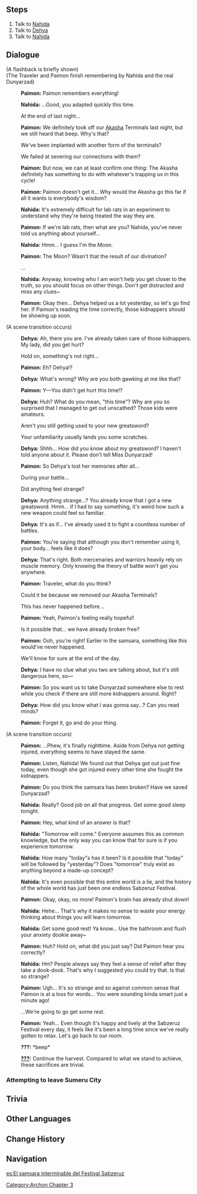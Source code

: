 {{Quest Infobox
|id            = 03010
|image         = Archon Quest C3A2 The Samsara of the Sabzeruz Festival.png
|type          = Archon
|chapter       = III
|actNum        = II
|act           = The Morn a Thousand Roses Brings
|part          = 4
|summary       = <!-- editor written summary. quest description goes to dialogue -->
|requirement   = 
|characters    = Dehya; Dunyarzad; Nahida; Paimon; Traveler; Azar <!-- as ??? -->
|startLocation = [[Sumeru City]], [[Sumeru]]
|region        = Sumeru
|area          = Avidya Forest
|subarea       = Sumeru City
|prev          = The Continuation of the Sabzeruz Festival
|next          = The Causality of the Sabzeruz Festival
|exp           = 450
|mora          = 18,000
|primogems     = 
|other         = {{Card|Adventurer's Experience|7}} {{Card|Mystic Enhancement Ore|3}}
|voiced        = yes
}}
{{TeyvatQuest|title=The Samsara of the Sabzeruz Festival|chapter=3|act=2|part=4}}

==Steps==
# Talk to [[Nahida]]
# Talk to [[Dehya]]
# Talk to [[Nahida]]
<!--
==Gameplay Notes==
-->
==Dialogue==
{{Quest Description|Now you know very well that this is not the first time you have attended the Sabzeruz Festival. To save Dunyarzad, you must find a way to get to the bottom of the truth.}}
{{Dialogue start}}
;(A flashback is briefly shown)
;(The Traveler and Paimon finish remembering by Nahida and the real Dunyarzad)
:{{A|vo xmaq011 1 paimon 01.ogg}} '''Paimon:''' Paimon remembers everything!
:{{A|vo xmaq011 1 nahida 01.ogg}} '''Nahida:''' ...Good, you adapted quickly this time.
:{{DIcon}} At the end of last night...
:{{A|vo xmaq011 1 paimon 02.ogg}} '''Paimon:''' We definitely took off our [[Akasha]] Terminals last night, but we still heard that beep. Why's that?
:{{DIcon}} We've been implanted with another form of the terminals?
:{{DIcon}} We failed at severing our connections with them?
:{{A|vo xmaq011 1 paimon 03.ogg}} '''Paimon:''' But now, we can at least confirm one thing: The Akasha definitely has something to do with whatever's trapping us in this cycle!
:{{A|vo xmaq011 1 paimon 04.ogg}} '''Paimon:''' Paimon doesn't get it... Why would the Akasha go this far if all it wants is everybody's wisdom?
:{{A|vo xmaq011 1 nahida 02.ogg}} '''Nahida:''' It's extremely difficult for lab rats in an experiment to understand why they're being treated the way they are.
:{{A|vo xmaq011 1 paimon 05.ogg}} '''Paimon:''' If we're lab rats, then what are you? Nahida, you've never told us anything about yourself...
:{{A|vo xmaq011 1 nahida 03.ogg}} '''Nahida:''' Hmm... I guess I'm the Moon.
:{{A|vo xmaq011 1 paimon 06.ogg}} '''Paimon:''' The Moon? Wasn't that the result of our divination?
:{{DIcon}} ...
:{{A|vo xmaq011 1 nahida 04.ogg}} '''Nahida:''' Anyway, knowing who I am won't help you get closer to the truth, so you should focus on other things. Don't get distracted and miss any clues~
:{{A|vo xmaq011 1 paimon 07.ogg}} '''Paimon:''' Okay then... Dehya helped us a lot yesterday, so let's go find her. If Paimon's reading the time correctly, those kidnappers should be showing up soon.
;(A scene transition occurs)
:{{A|vo xmaq011 2 dehya 01.ogg}} '''Dehya:''' Ah, there you are. I've already taken care of those kidnappers. My lady, did you get hurt?
:{{DIcon}} Hold on, something's not right...
:{{A|vo xmaq011 2 paimon 01.ogg}} '''Paimon:''' Eh? Dehya!?
:{{A|vo xmaq011 2 dehya 02.ogg}} '''Dehya:''' What's wrong? Why are you both gawking at me like that?
:{{A|vo xmaq011 2 paimon 02.ogg}} '''Paimon:''' Y&mdash;You didn't get hurt this time!?
:{{A|vo xmaq011 2 dehya 03.ogg}} '''Dehya:''' Huh? What do you mean, "this time"? Why are you so surprised that I managed to get out unscathed? Those kids were amateurs.
:{{DIcon}} Aren't you still getting used to your new greatsword?
:{{DIcon}} Your unfamiliarity usually lands you some scratches.
:{{A|vo xmaq011 2 dehya 04.ogg}} '''Dehya:''' Shhh... How did you know about my greatsword? I haven't told anyone about it. Please don't tell Miss Dunyarzad!
:{{A|vo xmaq011 2 paimon 03.ogg}} '''Paimon:''' So Dehya's lost her memories after all...
:{{DIcon}} During your battle...
:{{DIcon}} Did anything feel strange?
:{{A|vo xmaq011 2 dehya 05.ogg}} '''Dehya:''' Anything strange...? You already know that I got a new greatsword. Hmm... if I had to say something, it's weird how such a new weapon could feel so familiar.
:{{A|vo xmaq011 2 dehya 06.ogg}} '''Dehya:''' It's as if... I've already used it to fight a countless number of battles.
:{{A|vo xmaq011 2 paimon 04.ogg}} '''Paimon:''' You're saying that although you don't remember using it, your body... feels like it does?
:{{A|vo xmaq011 2 dehya 07.ogg}} '''Dehya:''' That's right. Both mercenaries and warriors heavily rely on muscle memory. Only knowing the theory of battle won't get you anywhere.
:{{A|vo xmaq011 2 paimon 05.ogg}} '''Paimon:''' Traveler, what do you think?
:{{DIcon}} Could it be because we removed our Akasha Terminals?
:{{DIcon}} This has never happened before...
:{{A|vo xmaq011 2 paimon 06.ogg}} '''Paimon:''' Yeah, Paimon's feeling really hopeful!
:{{DIcon}} Is it possible that... we have already broken free?
:{{A|vo xmaq011 2 paimon 07.ogg}} '''Paimon:''' Ooh, you're right! Earlier in the samsara, something like this would've never happened.
:{{DIcon}} We'll know for sure at the end of the day.
:{{A|vo xmaq011 2 dehya 08.ogg}} '''Dehya:''' I have no clue what you two are talking about, but it's still dangerous here, so&mdash;
:{{A|vo xmaq011 2 paimon 08.ogg}} '''Paimon:''' So you want us to take Dunyarzad somewhere else to rest while you check if there are still more kidnappers around. Right?
:{{A|vo xmaq011 2 dehya 09.ogg}} '''Dehya:''' How did you know what I was gonna say...? Can you read minds?
:{{A|vo xmaq011 2 paimon 09.ogg}} '''Paimon:''' Forget it, go and do your thing.
;(A scene transition occurs)
:{{A|vo xmaq011 3 paimon 01.ogg}} '''Paimon:''' ...Phew, it's finally nighttime. Aside from Dehya not getting injured, everything seems to have stayed the same.
:{{A|vo xmaq011 3 paimon 02.ogg}} '''Paimon:''' Listen, Nahida! We found out that Dehya got out just fine today, even though she got injured every other time she fought the kidnappers.
:{{A|vo xmaq011 3 paimon 03.ogg}} '''Paimon:''' Do you think the samsara has been broken? Have we saved Dunyarzad?
:{{A|vo xmaq011 3 nahida 01.ogg}} '''Nahida:''' Really? Good job on all that progress. Get some good sleep tonight.
:{{A|vo xmaq011 3 paimon 04.ogg}} '''Paimon:''' Hey, what kind of an answer is that?
:{{A|vo xmaq011 3 nahida 02.ogg}} '''Nahida:''' "Tomorrow will come." Everyone assumes this as common knowledge, but the only way you can know that for sure is if you experience tomorrow.
:{{A|vo xmaq011 3 nahida 03.ogg}} '''Nahida:''' How many "today"s has it been? Is it possible that "today" will be followed by "yesterday"? Does "tomorrow" truly exist as anything beyond a made-up concept?
:{{A|vo xmaq011 3 nahida 04.ogg}} '''Nahida:''' It's even possible that this entire world is a lie, and the history of the whole world has just been one endless Sabzeruz Festival.
:{{A|vo xmaq011 3 paimon 05.ogg}} '''Paimon:''' Okay, okay, no more! Paimon's brain has already shut down!
:{{A|vo xmaq011 3 nahida 05.ogg}} '''Nahida:''' Hehe... That's why it makes no sense to waste your energy thinking about things you will learn tomorrow.
:{{A|vo xmaq011 3 nahida 06.ogg}} '''Nahida:''' Get some good rest! Ya know... Use the bathroom and flush your anxiety dookie away~
:{{A|vo xmaq011 3 paimon 06.ogg}} '''Paimon:''' Huh? Hold on, what did you just say? Did Paimon hear you correctly?
:{{A|vo xmaq011 3 nahida 07.ogg}} '''Nahida:''' Hm? People always say they feel a sense of relief after they take a dook-dook. That's why I suggested you could try that. Is that so strange?
:{{A|vo xmaq011 3 paimon 07.ogg}} '''Paimon:''' Ugh... It's so strange and so against common sense that Paimon is at a loss for words... You were sounding kinda smart just a minute ago!
:{{DIcon}} ...We're going to go get some rest.
:{{A|vo xmaq011 3 paimon 08.ogg}} '''Paimon:''' Yeah... Even though it's happy and lively at the Sabzeruz Festival every day, it feels like it's been a long time since we've really gotten to relax. Let's go back to our room.
:{{color|menu|A plan has been set in motion somewhere unknown to you...}}
:{{A|Akasha Terminal Beep.ogg}} '''???:''' *beep*
:{{A|vo xmaq011 3 azar 01.ogg}} '''[[Azar|???]]:''' Continue the harvest. Compared to what we stand to achieve, these sacrifices are trivial.
{{Dialogue end}}

===Attempting to leave Sumeru City===
{{Transclude|The Coming of the Sabzeruz Festival|Attempting to leave Sumeru City}}

==Trivia==
{{Transclude|The Morn a Thousand Roses Brings|steins;gate reference|section=1}}

==Other Languages==
{{Other Languages
|en      = The Samsara of the Sabzeruz Festival
|zhs     = 轮回意志的花神诞祭
|zhs_rm  = Lúnhuí Yìzhì de Huāshéndànjì
|zht     = 輪迴意志的花神誕祭
|zht_rm  = Lúnhuí Yìzhì de Huāshéndànjì
|zh_tl   = The Reincarnated Will of the Sabzeruz Festival
|ja      = 意志を輪廻せし花神誕祭
|ja_rm   = Ishi wo RInne seshi Kashin Tansai
|ja_tl   = Flower God's Birthday Festival of Will's Samsara
|ko      = 윤회하는 화신 탄신 축제
|ko_rm   = Yunhoehaneun Hwasin Tansin Chukje
|ko_tl   = Transmigrating Flower God's Birthday Festival
|es      = El samsara interminable del Festival Sabzeruz
|es_tl   = The Endless Samsara of the Sabzeruz Festival
|fr      = La répétition du Festival Sabzeruz
|fr_tl   = The Repetition of the Sabzeruz Festival
|ru      = Колесо Сансары Сабзеруза
|ru_tl   = The Wheel of Sabzeruz Samsara
|th      = สังสารวัฏเทศกาล Sabzeruz
|th_rm   = 
|th_tl   = 
|vi      = Lễ Hội Sabzeruz Luân Hồi
|vi_tl   = 
|de      = Das wiederkommende Sabzeruz-Fest
|de_tl   = The Returning Sabzeruz Festival
|id      = Samsara dari Festival Sabzeruz
|id_tl   = The Samsara from Sabzeruz Festival
|pt      = O Samsara do Festival Sabzeruz
|pt_tl   = The Samsara of the Sabzeruz Festival
|tr      = Sabzeruz Festivalinin Samsarası
|tr_tl   = 
|it      = Il samsara del Festival del Sabzeruz
|it_tl   = The Samsara of the Sabzeruz Festival
}}

==Change History==
{{Change History|3.0}}

==Navigation==
{{Archon Quest Navbox|chapter=Chapter III}}
[[Category:Archon Chapter 3]]

[[es:El samsara interminable del Festival Sabzeruz]]